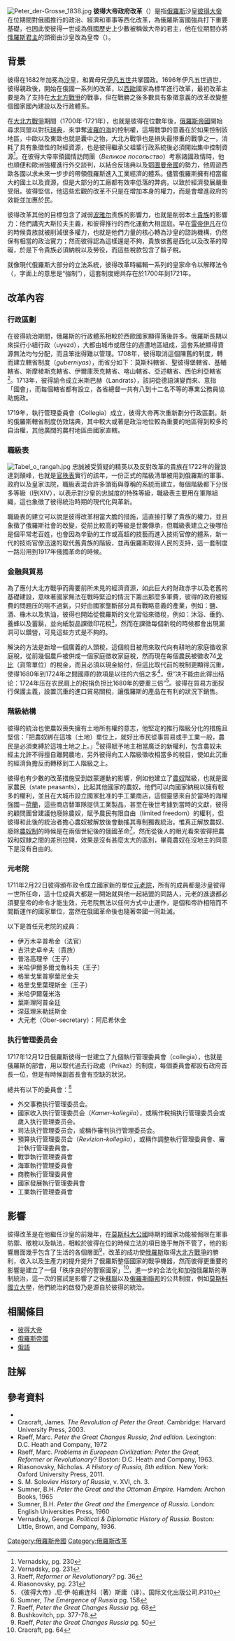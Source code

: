 [[File:Peter_der-Grosse_1838.jpg|thumb]]
'''彼得大帝政府改革'''（{{lang-ru|Реформы Петра I}}）是指[[俄羅斯|俄羅斯]]沙皇[[彼得大帝|彼得大帝]]在位期間對俄國推行的政治、經濟和軍事等西化改革，為俄羅斯富國強兵打下重要基礎，也因此使彼得一世成為俄國歷史上少數被稱做大帝的君主，他在位期間亦將[[俄羅斯君主列表|俄羅斯君主]]的頭銜由沙皇改為皇帝（{{lang-ru|Император}}）。

== 背景 ==
彼得在1682年加冕為[[沙皇|沙皇]]，和異母兄[[伊凡五世|伊凡五世]]共掌國政。1696年伊凡五世過世，彼得親政後，開始在俄國一系列的改革，以[[西歐|西歐]]國家為標竿進行改革，最初改革主要是為了支持在[[大北方戰爭|大北方戰爭]]的戰事，但在戰勝之後多數具有象徵意義的改革改變整個國家國內建設以及行政體系。

在[[大北方戰爭|大北方戰爭]]期間（1700年-1721年），也就是彼得在位數年後，[[俄羅斯帝國|俄羅斯帝國]]開始尋求同盟以對抗[[瑞典|瑞典]]，來爭奪[[波羅的海|波羅的海]]的控制權，這場戰爭的意義在於如果控制該地區，中歐以及東歐也就是囊中之物，大北方戰爭也是損失最慘重的戰爭之一，消耗了具有象徵性的財經資源，也是彼得繼承父祖輩行政系統後必須開始集中控制資源<ref>Vernadsky, pg. 230</ref>。在彼得大帝率領國情訪問團（''Великое посольство''）考察諸國政情時，他也順便和歐洲強權進行外交談判，以結合反瑞典以及[[鄂圖曼帝國|鄂圖曼帝國]]的勢力，他周遊西歐各國以求未來一步步的帶領俄羅斯進入工業經濟的體系。儘管俄羅斯擁有相當龐大的國土以及資源，但是大部分的工廠都有效率低落的弊病，以致於經濟發展嚴重受阻。彼得堅信，他這些宏觀的改革不只是在增加本身的權力，而是會增進政府的效能並加惠於民。

彼得改革其他的目標包含了減弱[[波雅尔|波雅尔]]贵族的影響力，也就是削弱本土[[貴族|貴族]]的影響力：他們講究大斯拉夫主義，和彼得推行的西化運動大相逕庭。早在[[伊凡四世|雷帝伊凡]]在位的時候貴族就被削減很多權力，也就是他們力量的核心{{link-ru|貴族杜馬|Боярская дума}}轉為沙皇的諮詢機構，仍然保有相當的政治實力；然而彼得認為這樣還是不夠，貴族依舊是西化以及改革的障礙，於是下令貴族必須納稅以及勞役，而這些稅款包含了鬍子稅。

就像現代俄羅斯大部分的立法系統，彼得改革時編輯一系列的皇家命令以解釋法令（''{{lang-ru|указ}}''，字面上的意思是“強制”），這套制度總共存在於1700年到1721年。

== 改革內容 ==
===行政區劃===
{{main|俄羅斯帝國行政區劃}}
在彼得統治期間，俄羅斯的行政體系相較於西歐國家顯得落後許多。俄羅斯長期以來採行小組行政（uyezd），大都由城市或居住的週遭地區組成，這套系統顯得資源無法均勻分配，而且笨拙得難以管理。1708年，彼得取消這個陳舊的制度，轉而建立轄省制度（''guberniyas''），而省分如下：莫斯科轄省、聖彼得堡轄省、基輔轄省、斯摩棱斯克轄省、伊爾庫茨克轄省、喀山轄省、亞述轄省、西伯利亞轄省<ref>Vernadsky, pg. 231</ref>。1713年，彼得諭令成立米斯巴赫（Landrats），該詞從德語演變而來、意指「國會」，而每個轄省都有設立，各省總督一共有八到十二名不等的專業公務員協助施政。

1719年，執行管理委員會（Collegia）成立，彼得大帝再次重新劃分行政區劃。新的俄羅斯轄省制度仿效瑞典，其中較大或著是政治地位較為重要的地區得到較多的自治權，其他廣闊的農村地區由國家直轄。

=== 職級表 ===
[[File:Tabel_o_rangah.jpg|thumb]]
忠誠被受質疑的精英以及反對改革的貴族在1722年的聲浪達到顛峰，也就是[[官秩表|官秩表]]實行的該年，一份正式的階級清單被用到俄羅斯的軍事、政府以及皇家法院，職級表混合許多頭銜與尊稱的系統而建立，每個階級都下分很多等級（I到XIV），以表示對沙皇的忠誠度的特殊等級，職級表主要用在軍隊組織，這也象徵了彼得統治時期的現代化與革新。

職級表的建立可以說是彼得改革相當大膽的措施，這直接打擊了貴族的權力，並且象徵了俄羅斯社會的改變，從前比較高的等級是世襲傳承，但職級表建立之後哪怕是個平常老百姓，也會因為辛勤的工作或高超的技藝而進入技術官僚的體系，新一代的技術官僚迅速的取代舊貴族的階級，並再俄羅斯取得人民的支持，這一套制度一路沿用到1917年俄國革命的時候。
===金融與貿易===

為了應付大北方戰爭而需要前所未見的經濟資源，如此巨大的財政赤字以及老舊的基礎建設，意味著國家無法在戰時緊迫的情況下籌出那麼多軍費，彼得的政府被經費的問題压的喘不過氣，只好由國家壟斷部分具有戰略意義的產業，例如：鹽、酒、橡木以及焦油，彼得也開始從俄羅斯的文化習俗來徵稅，例如：沐浴、垂釣、養蜂以及蓄鬍，並向紙製品課徵印花稅<ref> Raeff, ''Reformer or Revolutionary?'' pg. 36</ref>，然而在課徵每個新稅的時候都會出現漏洞可以鑽營，可見這些方式是不夠的。

解決的方法是新增一個廣義的人頭稅，這個稅目被用來取代向有耕地的家庭徵收家庭稅，從前幾個農戶被併成一個家庭徵收家庭稅，然而現在每個農民被徵收74[[戈比|戈比]]（貨幣單位）的稅金，而且必須以現金給付，但這比取代前的稅制更顯得沉重，使得1680年到1724年之間國庫的款項是以往的六倍之多<ref>Riasonovsky, pg. 231</ref>，但“决不能由此得出结论：1724年压在农民肩上的税捐负担比1680年的要重三倍”<ref>《彼得大帝》.尼·伊·帕甫连科（著）斯庸（译）。国际文化出版公司.P310</ref>。彼得在貿易方面採行保護主義，設置沉重的進口貿易關稅，讓俄羅斯的產品在有利的狀況下銷售。

=== 階級結構 ===
彼得的統治也使農奴喪失擁有土地所有權的意志，他堅定的推行階級分化的措施且堅信：「把農奴綁在這塊（土地）單位上，就好比市民從事貿易或手工業一般，農民是必須束縛於這塊土地之上。」<ref>Sumner, ''The Emergence of Russia'' pg. 158</ref>彼得賦予地主相當廣泛的新權利，包含農奴未經主允許不得擅自離開農地，另外彼得向工人階級徵收相當多的稅目，使如此沉重的經濟負擔反而轉移到工人階級之上。

彼得也有少數的改革措施受到啟蒙運動的影響，例如他建立了[[農奴|農奴]]階級，也就是國家農民（state peasants），比起其他國家的農奴，他們可以向國家納稅以擁有較多的權利，並且在大城市設立國家批准的手工業商店，這個靈感來自於當時的海權強國－[[荷蘭|荷蘭]]，這些商店替軍隊提供工業製品，甚至在後世考據到當時的文獻，彼得的顧問團曾建議他廢除農奴，賦予農民有限自由（limited freedom）的權利，但彼得和此後的統治者擔心農奴被解放後會動搖其專制獨裁統治。惟真正解放農奴、廢除[[農奴制|農奴制]]的時候是在兩個世紀後的俄國革命<ref>Raeff, ''Peter the Great Changes Russia'' pg. 68</ref>，然而從後人的眼光看來彼得把農奴和奴隸之間的差別拉開，效果是沒有甚麼太大的區別，畢竟農奴在沒地主的同意下是沒有自由的。

===元老院===
1711年2月22日彼得頒布政令成立國家新的單位[[元老院_(俄罗斯帝国)|元老院]]，所有的成員都是沙皇彼得一世所任命，這十位成員大都是一開始就與他一起結盟的同路人，元老的進退都必須要皇帝的命令才能生效，元老院無法以任何方式中止運作，是個和帝祚相陪而不間斷運作的國家單位，當然在俄國革命後也隨著帝國一同赴滅。

以下是首任元老院的成員：
*伊万木辛普希金（法官）
*吉洪史卓辛夫（貴族）
*普洛高理辛（王子）
*米哈伊爾多爾戈魯科夫（王子）
*格里戈里普寧葉尼金夫
*格里戈里葉理斯金（王子）
*米哈伊爾薩米洛
*葉斯理阿普金廷
*涅茲理米勒廷斯金
*大元老（Ober-secretary）：阿尼希休金

=== 执行管理委员会 ===
1717年12月12日俄羅斯彼得一世建立了九個執行管理委員會（collegia），也就是俄羅斯的部會，用以取代過去行政處（Prikaz）的制度，每個委員會都設有政府首長一位，但是有時候副首長會有空缺的狀況。

總共有以下的委員會：<ref>Bushkovitch, pp. 377-78.</ref>
*外交事務执行管理委员会。
*國家收入执行管理委员会（''Kamer-kollegiia''），或稱作稅捐执行管理委员会或歲入执行管理委员会。
*司法执行管理委员会，或稱作審判执行管理委员会。
*預算执行管理委员会（''Revizion-kollegiia''），或稱作調整執行管理委員會、審計執行管理委員會。
*戰爭執行管理委員會
*海軍執行管理委員會
*商務執行管理委員會
*國家發展執行管理委員會
*工業執行管理委員會

== 影響 ==
彼得改革是在他繼任沙皇的前幾年，在[[莫斯科大公國|莫斯科大公國]]時期的國家功能被侷限在軍事防禦、徵稅以及執法，相較於彼得在位的時候立法的項目幾乎無所不管了，他的影響層面幾乎包含了生活的各個層面<ref>Raeff, ''Peter the Great Changes Russia'' pg. 50</ref>，改革的成功使[[俄羅斯|俄羅斯]]取得[[大北方戰爭|大北方戰爭]]的勝利，收入以及生產力的提升提升了俄羅斯整個國家的戰爭機器，然而彼得更重要的影響是建立了一個「秩序良好的警察國家」<ref>Cracraft, pg. 64</ref>，進一步的合法化和加強俄羅斯的專制統治，這一次的嘗試是影響了之後[[蘇聯|蘇聯]]以及[[俄羅斯聯邦|俄羅斯聯邦]]的公共制度，例如[[莫斯科國立大學|莫斯科國立大學]]，他們統治的啟發乃是源自於彼得的統治。

==相關條目==
*[[彼得大帝|彼得大帝]]
*[[俄羅斯帝國|俄羅斯帝國]]
*[[俄語|俄語]]

==註解==
{{reflist|2}}

==參考資料==
{{refbegin}}
* {{cite book|author=Paul Bushkovitch|title=Peter the Great: the struggle for power, 1671-1725|url=http://books.google.com/books?id=f3ecjxR1Z9YC&pg=PA377|accessdate=9 January 2011|year=2001|publisher=Cambridge University Press|isbn=9780521805858|pages=377–78}}
* Cracraft, James. ''The Revolution of Peter the Great.'' Cambridge: Harvard University Press, 2003.
* Raeff, Marc. ''Peter the Great Changes Russia, 2nd edition.'' Lexington: D.C. Heath and Company, 1972
* Raeff, Marc. ''Problems in European Civilization: Peter the Great, Reformer or Revolutionary?'' Boston: D.C. Heath and Company, 1963.
* Riasonovsky, Nicholas. ''A History of Russia, 8th edition.'' New York: Oxford University Press, 2011.
* S. M. Soloviev ''History of Russia'', v. XVI, ch. 3.
* Sumner, B.H. ''Peter the Great and the Ottoman Empire.'' Hamden: Archon Books, 1965
* Sumner, B.H. ''Peter the Great and the Emergence of Russia.'' London: English Universities Press, 1960
* Vernadsky, George. ''Political & Diplomatic History of Russia.'' Boston: Little, Brown, and Company, 1936.
{{refend}}

[[Category:俄羅斯帝國|Category:俄羅斯帝國]]
[[Category:俄羅斯改革|Category:俄羅斯改革]]